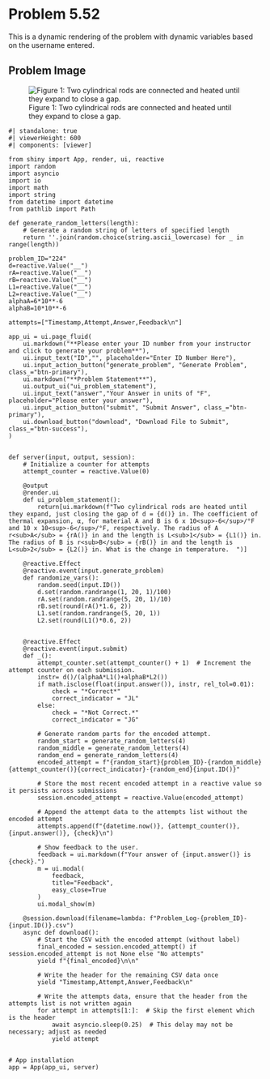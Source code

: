# Problem 5.52 {.unnumbered}

This is a dynamic rendering of the problem with dynamic variables based on the username entered. 

## Problem Image

![Figure 1: Two cylindrical rods are connected and heated until they expand to close a gap. ](images/224.png){fig-alt="Two cylindrical rods are connected and heated until they expand to close the gap to the wall on the right hand side. The left hand side is fixed. Rod A is attached to the wall on the left hand side. Rod B is attached to Rod A."}

```shinylive-python
#| standalone: true
#| viewerHeight: 600
#| components: [viewer]

from shiny import App, render, ui, reactive
import random
import asyncio
import io
import math
import string
from datetime import datetime
from pathlib import Path

def generate_random_letters(length):
    # Generate a random string of letters of specified length
    return ''.join(random.choice(string.ascii_lowercase) for _ in range(length)) 

problem_ID="224"
d=reactive.Value("__")
rA=reactive.Value("__")
rB=reactive.Value("__")
L1=reactive.Value("__")
L2=reactive.Value("__")
alphaA=6*10**-6
alphaB=10*10**-6

attempts=["Timestamp,Attempt,Answer,Feedback\n"]

app_ui = ui.page_fluid(
    ui.markdown("**Please enter your ID number from your instructor and click to generate your problem**"),
    ui.input_text("ID","", placeholder="Enter ID Number Here"),
    ui.input_action_button("generate_problem", "Generate Problem", class_="btn-primary"),
    ui.markdown("**Problem Statement**"),
    ui.output_ui("ui_problem_statement"),
    ui.input_text("answer","Your Answer in units of °F", placeholder="Please enter your answer"),
    ui.input_action_button("submit", "Submit Answer", class_="btn-primary"),
    ui.download_button("download", "Download File to Submit", class_="btn-success"),
)


def server(input, output, session):
    # Initialize a counter for attempts
    attempt_counter = reactive.Value(0)

    @output
    @render.ui
    def ui_problem_statement():
        return[ui.markdown(f"Two cylindrical rods are heated until they expand, just closing the gap of d = {d()} in. The coefficient of thermal expansion, α, for material A and B is 6 x 10<sup>-6</sup>/°F and 10 x 10<sup>-6</sup>/°F, respectively. The radius of A r<sub>A</sub> = {rA()} in and the length is L<sub>1</sub> = {L1()} in. The radius of B is r<sub>B</sub> = {rB()} in and the length is L<sub>2</sub> = {L2()} in. What is the change in temperature.  ")]
    
    @reactive.Effect
    @reactive.event(input.generate_problem)
    def randomize_vars():
        random.seed(input.ID())
        d.set(random.randrange(1, 20, 1)/100)
        rA.set(random.randrange(5, 20, 1)/10)
        rB.set(round(rA()*1.6, 2))
        L1.set(random.randrange(5, 20, 1))
        L2.set(round(L1()*0.6, 2))
        
        
    @reactive.Effect
    @reactive.event(input.submit)
    def _():
        attempt_counter.set(attempt_counter() + 1)  # Increment the attempt counter on each submission.
        instr= d()/(alphaA*L1()+alphaB*L2())
        if math.isclose(float(input.answer()), instr, rel_tol=0.01):
            check = "*Correct*"
            correct_indicator = "JL"
        else:
            check = "*Not Correct.*"
            correct_indicator = "JG"

        # Generate random parts for the encoded attempt.
        random_start = generate_random_letters(4)
        random_middle = generate_random_letters(4)
        random_end = generate_random_letters(4)
        encoded_attempt = f"{random_start}{problem_ID}-{random_middle}{attempt_counter()}{correct_indicator}-{random_end}{input.ID()}"

        # Store the most recent encoded attempt in a reactive value so it persists across submissions
        session.encoded_attempt = reactive.Value(encoded_attempt)

        # Append the attempt data to the attempts list without the encoded attempt
        attempts.append(f"{datetime.now()}, {attempt_counter()}, {input.answer()}, {check}\n")

        # Show feedback to the user.
        feedback = ui.markdown(f"Your answer of {input.answer()} is {check}.")
        m = ui.modal(
            feedback,
            title="Feedback",
            easy_close=True
        )
        ui.modal_show(m)

    @session.download(filename=lambda: f"Problem_Log-{problem_ID}-{input.ID()}.csv")
    async def download():
        # Start the CSV with the encoded attempt (without label)
        final_encoded = session.encoded_attempt() if session.encoded_attempt is not None else "No attempts"
        yield f"{final_encoded}\n\n"
        
        # Write the header for the remaining CSV data once
        yield "Timestamp,Attempt,Answer,Feedback\n"
        
        # Write the attempts data, ensure that the header from the attempts list is not written again
        for attempt in attempts[1:]:  # Skip the first element which is the header
            await asyncio.sleep(0.25)  # This delay may not be necessary; adjust as needed
            yield attempt


# App installation
app = App(app_ui, server)
```
